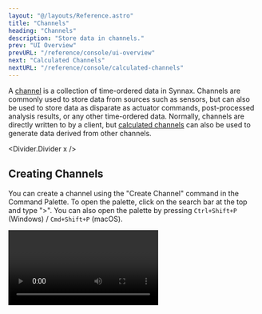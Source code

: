 ```yaml
---
layout: "@/layouts/Reference.astro"
title: "Channels"
heading: "Channels"
description: "Store data in channels."
prev: "UI Overview"
prevURL: "/reference/console/ui-overview"
next: "Calculated Channels"
nextURL: "/reference/console/calculated-channels"
---
```



A [channel](/reference/concepts/channels) is a collection of time-ordered data in
Synnax. Channels are commonly used to store data from sources such as sensors, but can
also be used to store data as disparate as actuator commands, post-processed analysis
results, or any other time-ordered data. Normally, channels are directly written to by a
client, but [calculated channels](/reference/console/calculated-channels) can also be
used to generate data derived from other channels.

<Divider.Divider x />

## Creating Channels

You can create a channel using the "Create Channel" command in the Command Palette. To
open the palette, click on the search bar at the top and type ">". You can also open the
palette by pressing `Ctrl+Shift+P` (Windows) / `Cmd+Shift+P` (macOS).

<Video client:only="react" id="console/channels/create" />

### Channel Creation Parameters

When creating a channel, you will be prompted to fill in the following fields:

<Table>
  <thead>
    <tr>
      <th>Field</th>
      <th>Description</th>
    </tr>
  </thead>
  <tbody>
    <tr>
      <td>Name</td>
      <td>A name for the channel.</td>
    </tr>
    <tr>
      <td>Virtual</td>
      <td>
        If true, the channel will be
        [virtual](/reference/concepts/channels#virtual-channels), meaning no data will
        be permanently stored.
      </td>
    </tr>
    <tr>
      <td>Is Index</td>
      <td>
        If true, the channel will be an [index
        channel](/reference/concepts/channels#index-channels). Otherwise, the channel
        will be a [data channel](/reference/concepts/channels#data-channels).
      </td>
    </tr>
    <tr>
      <td>Data Type</td>
      <td>
        What data type the channel stores. If the channel is an index channel, then the
        data type must be a timestamp.
      </td>
    </tr>
    <tr>
      <td>Index</td>
      <td>
        For data channels, the index channel used to store timestamps for the data
        channels.
      </td>
    </tr>
  </tbody>
</Table>

### Index vs. Data Channels

Index channels are used to store timestamps for data channels. When creating a data
channel, it must be associated with an index channel. When a data channel records a data
point, that index channel will then store the timestamp for that data point. The
difference between the two types of channels is explained more in the [channel concepts
page](/reference/concepts/channels).

<Divider.Divider x />

## Aliasing Channels

Channels can be [aliased](/reference/concepts/ranges#channel-aliases) under a particular
range. This is useful for naming a channel to something specific for that range. For
example, a channel might represent a port on a specific data acquisition computer and be
called "digital_input_1". However, for a certain test, the channel is used to store
pressure readings, so the name "pressure_01" is more appropriate. To alias a channel,
open the resources toolbar and right-click on the channel you want to alias.

<Video client:only="react" id="console/channels/alias" />

Now, the alias will be shown when the active range matches the one the channel is
aliased for, and the normal channel name will be shown otherwise.
